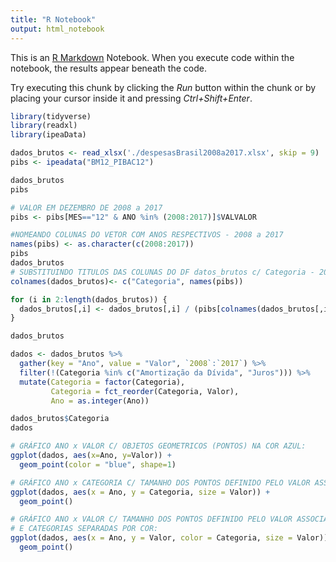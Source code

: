 ```yaml
---
title: "R Notebook"
output: html_notebook
---
```


This is an [R Markdown](http://rmarkdown.rstudio.com) Notebook. When you execute code within the notebook, the results appear beneath the code. 

Try executing this chunk by clicking the *Run* button within the chunk or by placing your cursor inside it and pressing *Ctrl+Shift+Enter*. 

```r
library(tidyverse)
library(readxl)
library(ipeaData)

dados_brutos <- read_xlsx('./despesasBrasil2008a2017.xlsx', skip = 9)
pibs <- ipeadata("BM12_PIBAC12")

dados_brutos
pibs

# VALOR EM DEZEMBRO DE 2008 a 2017
pibs <- pibs[MES=="12" & ANO %in% (2008:2017)]$VALVALOR

#NOMEANDO COLUNAS DO VETOR COM ANOS RESPECTIVOS - 2008 a 2017
names(pibs) <- as.character(c(2008:2017))
pibs
dados_brutos
# SUBSTITUINDO TITULOS DAS COLUNAS DO DF datos_brutos c/ Categoria - 2008 - 2009 - ... 2017
colnames(dados_brutos)<- c("Categoria", names(pibs))

for (i in 2:length(dados_brutos)) {
  dados_brutos[,i] <- dados_brutos[,i] / (pibs[colnames(dados_brutos[,i])]*1000000)
}

dados_brutos

dados <- dados_brutos %>%
  gather(key = "Ano", value = "Valor", `2008`:`2017`) %>%
  filter(!(Categoria %in% c("Amortização da Dívida", "Juros"))) %>%
  mutate(Categoria = factor(Categoria),
         Categoria = fct_reorder(Categoria, Valor),
         Ano = as.integer(Ano))

dados_brutos$Categoria
dados

# GRÁFICO ANO x VALOR C/ OBJETOS GEOMETRICOS (PONTOS) NA COR AZUL:
ggplot(dados, aes(x=Ano, y=Valor)) +
  geom_point(color = "blue", shape=1)

# GRÁFICO ANO x CATEGORIA C/ TAMANHO DOS PONTOS DEFINIDO PELO VALOR ASSOCIADO:
ggplot(dados, aes(x = Ano, y = Categoria, size = Valor)) +
  geom_point()

# GRÁFICO ANO x VALOR C/ TAMANHO DOS PONTOS DEFINIDO PELO VALOR ASSOCIADO 
# E CATEGORIAS SEPARADAS POR COR:
ggplot(dados, aes(x = Ano, y = Valor, color = Categoria, size = Valor)) +
  geom_point()


```


